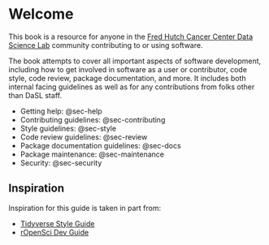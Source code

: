 # Welcome {.unnumbered}

This book is a resource for anyone in the [Fred Hutch Cancer Center Data Science Lab](https://hutchdatascience.org/) community contributing to or using software.

The book attempts to cover all important aspects of software development, including how to get involved in software as a user or contributor, code style, code review, package documentation, and more. It includes both internal facing guidelines as well as for any contributions from folks other than DaSL staff.

- Getting help: @sec-help
- Contributing guidelines: @sec-contributing
- Style guidelines: @sec-style
- Code review guidelines: @sec-review
- Package documentation guidelines: @sec-docs
- Package maintenance: @sec-maintenance
- Security: @sec-security



## Inspiration

Inspiration for this guide is taken in part from:

- [Tidyverse Style Guide](https://style.tidyverse.org/)
- [rOpenSci Dev Guide](https://devguide.ropensci.org/)